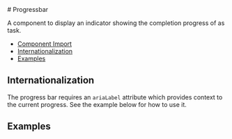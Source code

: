 
<Meta of={progressbarStories} />

<div className="docs-title">
  # Progressbar

  <link-design of={JSON.stringify(progressbarStories)}></link-design>
  <NgbComponentDemoLink component="progressbar" />
</div>

<p className="lead">A component to display an indicator showing the completion progress of as task.</p>

<NgbComponentAlert component="progressbar" />

<ul>
  <li>
    <a href="#component-import" target="_self">Component Import</a>
  </li>
  <li>
    <a href="#internationalization" target="_self">Internationalization</a>
  </li>
  <li>
    <a href="#examples" target="_self">Examples</a>
  </li>
</ul>

<NgbComponentImport module="NgbProgressbarModule" />

## Internationalization

The progress bar requires an `ariaLabel` attribute which provides context to the current progress. See the example below for how to use it.

## Examples

<Source code={progressbarDefault} language="html"/>
